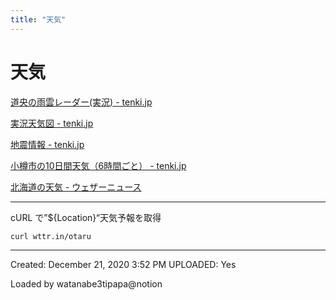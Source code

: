 ```yaml
---
title: "天気"
---
```


# 天気

[道央の雨雲レーダー(実況) - tenki.jp](https://tenki.jp/radar/1/2/)

[実況天気図 - tenki.jp](https://tenki.jp/guide/chart/)

[地震情報 - tenki.jp](https://earthquake.tenki.jp/bousai/earthquake/)

[小樽市の10日間天気（6時間ごと） - tenki.jp](https://tenki.jp/forecast/1/2/1600/1203/10days.html)

[北海道の天気 - ウェザーニュース](https://weathernews.jp/onebox/area/HOKKAIDO.html)

------------------------------------------------------------------------

cURL で"\${Location}"天気予報を取得

``` bash
curl wttr.in/otaru
```

------------------------------------------------------------------------

Created: December 21, 2020 3:52 PM UPLOADED: Yes

Loaded by watanabe3tipapa\@notion